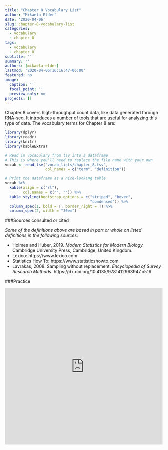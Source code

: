 ```yaml
---
title: "Chapter 8 Vocabulary List"
author: "Mikaela Elder"
date: '2020-04-06'
slug: chapter-8-vocabulary-list
categories:
  - vocabulary
  - chapter 8
tags:
  - vocabulary
  - chapter 8
subtitle: ''
summary: ''
authors: [mikaela-elder]
lastmod: '2020-04-06T16:16:47-06:00'
featured: no
image:
  caption: ''
  focal_point: ''
  preview_only: no
projects: []
---
```


Chapter 8 covers high-throughput count data, like data generated through RNA-seq. It introduces a number of tools that are useful for analyzing this type of data. The vocabulary terms for Chapter 8 are:

```r

library(dplyr)
library(readr)
library(knitr)
library(kableExtra)

# Read in vocabulary from tsv into a dataframe
# This is where you'll need to replace the file name with your own
vocab <- read_tsv("vocab_lists/chapter_8.tsv",
                  col_names = c("term", "definition"))

# Print the dataframe as a nice-looking table
vocab %>% 
  kable(align = c("rl"), 
        col.names = c("", "")) %>% 
  kable_styling(bootstrap_options = c("striped", "hover",
                                      "condensed")) %>% 
  column_spec(1, bold = T, border_right = T) %>%
  column_spec(2, width = "30em")
```


###Sources consulted or cited

*Some of the definitions above are based in part or whole on listed definitions in the following sources.*

- Holmes and Huber, 2019. *Modern Statistics for Modern Biology.* Cambridge University Press, 
Cambridge, United Kingdom.
- Lexico: https://www.lexico.com
- Statistics How To: https://www.statisticshowto.com
- Lavrakas, 2008. Sampling without replacement. *Encyclopedia of Survey Research Methods.*  https://dx.doi.org/10.4135/9781412963947.n516


###Practice

<iframe src="https://quizlet.com/501110916/match/embed?i=2shf5e&x=1jj1" height="500" width="100%" style="border:0"></iframe>

